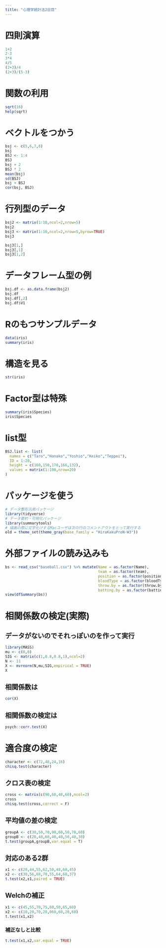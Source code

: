 ```yaml
---
title: "心理学統計法2日目"
---
```


# 四則演算
```r
1+2
2-3
3*4
4/5
(2+3)/4
(2+3)/(5-3)
```

# 関数の利用
```r
sqrt(16)
help(sqrt)
```


# ベクトルをつかう
```r
bsj <- c(5,6,7,8)
bsj
BSJ <- 1:4
BSJ
bsj + 2
BSJ * 2
mean(bsj)
sd(BSJ)
bsj + BSJ
cor(bsj, BSJ)
```

# 行列型のデータ

```r
bsj2 <- matrix(1:10,ncol=2,nrow=5)
bsj2
bsj3 <- matrix(1:10,ncol=2,nrow=5,byrow=TRUE)
bsj3
```

```r
bsj3[1,]
bsj3[,1]
bsj3[1,2]
```



# データフレーム型の例
```r
bsj.df <- as.data.frame(bsj2)
bsj.df
bsj.df[,2]
bsj.df$V1
```


# Rのもつサンプルデータ
```r
data(iris)
summary(iris)
```

# 構造を見る
```r
str(iris)
```

# Factor型は特殊
```r
summary(iris$Species)
iris$Species
```

# list型
```r
BSJ.list <- list(
  names = c("Taro","Hanako","Yoshio","Keiko","Teppei"),
  ID = 1:20,
  height = c(160,150,170,166,132),
  values = matrix(1:100,nrow=20)
)
```

# パッケージを使う
```r
# データ整形汎用パッケージ
library(tidyverse)
# データ要約・可視化パッケージ
library(summarytools)
# 描画の際に文字化けするMacユーザは次の行のコメントアウトをとって実行する
old = theme_set(theme_gray(base_family = "HiraKakuProN-W3"))
```


# 外部ファイルの読み込みも
```r
bs <- read_csv("baseball.csv") %>% mutate(Name = as.factor(Name), 
                                          team = as.factor(team), 
                                          position = as.factor(position), 
                                          bloodType = as.factor(bloodType), 
                                          throw.by = as.factor(throw.by), 
                                          batting.by = as.factor(batting.by))
view(dfSummary(bs))
```

# 相関係数の検定(実際)

## データがないのでそれっぽいのを作って実行
```r
library(MASS)
mu <- c(0,0)
SIG <- matrix(c(1,0.8,0.8,1),ncol=2)
N <- 11
X <- mvrnorm(N,mu,SIG,empirical = TRUE)
X
```

## 相関係数は
```r
cor(X)
```

## 相関係数の検定は
```r
psych::corr.test(X)
```

# 適合度の検定
```r
character <- c(72,48,24,16)
chisq.test(character)
```

## クロス表の検定
```r
cross <- matrix(c(90,60,40,60),ncol=2)
cross
chisq.test(cross,correct = F)
```

## 平均値の差の検定
```r
groupA <- c(30,50,70,90,60,50,70,60)
groupB <- c(20,40,60,40,40,50,40,30)
t.test(groupA,groupB,var.equal = T)

```

## 対応のある2群
```r
x1 <- c(20,44,55,62,50,48,60,45)
x2 <- c(30,56,68,70,55,64,60,37)
t.test(x2,x1,paired = TRUE)
```

## Welchの補正
```r
x1 <- c(45,55,70,75,60,50,65,60)
x2 <- c(10,20,70,20,060,60,20,60)
t.test(x1,x2)
```

### 補正なしと比較
```r
t.test(x1,x2,var.equal = TRUE)
```

